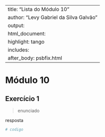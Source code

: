 
---
title: "Lista do Módulo 10"
author: "Levy Gabriel da Silva Galvão"
output: 
  html_document:
    highlight: tango
    includes:
      after_body: psbfix.html
---

# Módulo 10
## Exercício 1
> enunciado

resposta

```r
# codigo
```

